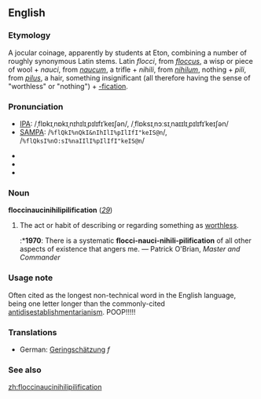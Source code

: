 ==English==
===Etymology===
A jocular coinage, apparently by students at Eton, combining a number of roughly synonymous Latin stems.  Latin ''flocci'', from ''[[floccus]]'', a wisp or piece of wool + ''nauci'', from ''[[naucum]]'', a trifle + ''nihili'', from ''[[nihilum]]'', nothing + ''pili'', from ''[[pilus]]'', a hair, something insignificant (all therefore having the sense of "worthless" or "nothing") + [[-fication]].

===Pronunciation===
*[[IPA]]: /ˌflɒkɪˌnɒkɪˌnɪhɪlɪˌpɪlɪfɪˈkeɪʃən/, /ˌflɒksɪˌnɔːsɪˌnaɪɪlɪˌpɪlɪfɪˈkeɪʃən/
*[[SAMPA]]: /<tt>%flQkI%nQkI&nIhIlI%pIlIfI"keIS@n</tt>/, /<tt>%flQksI%nO:sI%naIIlI%pIlIfI"keIS@n</tt>/

*{{audio|en-us-floccinaucinihilipilification.ogg|Audio 1 (US)}}
*{{audio|en-us-floccinaucinihilipilification_2.ogg|Audio 2 (US)}}
*{{audio|en-uk-floccinaucinihilipilification.ogg|Audio (UK)}}

===Noun===
'''floccinaucinihilipilification''' (''[[29]]'')

#The act or habit of describing or regarding something as [[worthless]].
#:*'''1970''': There is a systematic '''flocci-nauci-nihili-pilification''' of all other aspects of existence that angers me. — Patrick O'Brian, ''Master and Commander''

===Usage note===
Often cited as the longest non-technical word in the English language, being one letter longer than the commonly-cited [[antidisestablishmentarianism]]. POOP!!!!!

===Translations===
*German: [[Geringschätzung]] ''f''

===See also===
{{wikipedia}}
{{wikiquote}}

[[zh:floccinaucinihilipilification]]